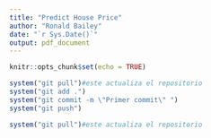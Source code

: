 ```yaml
---
title: "Predict House Price"
author: "Ronald Bailey"
date: "`r Sys.Date()`"
output: pdf_document
---
```


```r
knitr::opts_chunk$set(echo = TRUE)
```


```r
system("git pull")#este actualiza el repositorio
system("git add .")
system("git commit -m \"Primer commit\" ")
system("git push")
```


```r
system("git pull")#este actualiza el repositorio

```